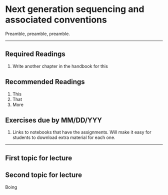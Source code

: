 # Next generation sequencing and associated conventions

Preamble, preamble, preamble.

---

## Required Readings {-}

1. Write another chapter in the handbook for this

## Recommended Readings {-}

1. This
2. That
3. More

## Exercises due by MM/DD/YYY {-}

1. Links to notebooks that have the assignments.  Will make it
easy for students to download extra material for each one.

---

## First topic for lecture

## Second topic for lecture

Boing




